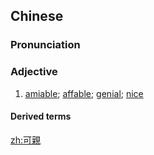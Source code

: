 {{also|可亲}}
==Chinese==
{{zh-forms|s=可亲}}

===Pronunciation===
{{zh-pron
|m=kěqīn
|c=ho2 can1
|cat=a
}}

===Adjective===
{{zh-adj}}

# [[amiable]]; [[affable]]; [[genial]]; [[nice]]

====Derived terms====
{{zh-der|和藹可親|藹然可親}}

[[zh:可親]]